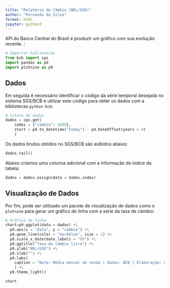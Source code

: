 ```yaml
---
title: "Relatório de Câmbio (BRL/USD)"
author: "Fernando da Silva"
format: html
jupyter: python3
---
```


 API do Banco Central do Brasil e produzir um gráfico com sua evolução recente. :

```python
# Importar bibliotecas
from bcb import sgs
import pandas as pd
import plotnine as p9
```

## Dados

Em seguida é necessário identificar o código da série temporal desejada no sistema SGS/BCB e utilizar este código para obter os dados com a bibliotecas `python-bcb`:

```python
# Coleta de dados
dados = sgs.get(
    codes = {"cambio": 3698},
    start = pd.to_datetime("today") - pd.DateOffset(years = 4)
    )
```

Os dados brutos obtidos no SGS/BCB são exibidos abaixo:

```python
dados.tail()
```

Abaixo criamos uma colunna adicional com a informação do índice da tabela:

```python
dados = dados.assign(data = dados.index)
```

## Visualização de Dados

Por fim, pode ser utilizado um pacote de visualização de dados como o `plotnine` para gerar um gráfico de linha com a série da taxa de câmbio:

```python
# Gráfico de linha
chart=p9.ggplot(data = dados) +\
  p9.aes(x = "data", y = "cambio") +\
  p9.geom_line(color = "darkblue", size = 1) +\
  p9.scale_x_date(date_labels = "%Y") +\
  p9.ggtitle("Taxa de câmbio livre") +\
  p9.ylab("BRL/USD") +\
  p9.xlab("") +\
  p9.labs(
    caption = "Nota: Média mensal de venda | Dados: BCB | Elaboração: Gilearde Jacinto Fagundes"
    ) +\
  p9.theme_light()

```

```python
chart
```